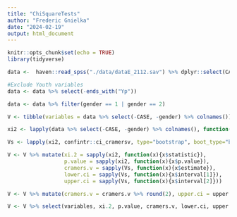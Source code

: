 ```yaml
---
title: "ChiSquareTests"
author: "Frederic Gnielka"
date: "2024-02-19"
output: html_document
---
```


```r
knitr::opts_chunk$set(echo = TRUE)
library(tidyverse)
```

```r
data <-  haven::read_spss("./data/dataE_2112.sav") %>% dplyr::select(CASE, gender, starts_with("Y") & ends_with("r"))

#Exclude Youth variables
data <- data %>% select(-ends_with("Yp"))

data <- data %>% filter(gender == 1 | gender == 2)
```

```r
V <- tibble(variables = data %>% select(-CASE, -gender) %>% colnames())

xi2 <- lapply(data %>% select(-CASE, -gender) %>% colnames(), function(x){chisq.test(data %>% pull(x), data$gender, correct=FALSE)})

Vs <- lapply(xi2, confintr::ci_cramersv, type="bootstrap", boot_type="bca", seed = 42)

V <- V %>% mutate(xi.2 = sapply(xi2, function(x){x$statistic}),
                  p.value = sapply(xi2, function(x){x$p.value}),
                  cramers.v = sapply(Vs, function(x){x$estimate}),
                  lower.ci = sapply(Vs, function(x){x$interval[1]}), 
                  upper.ci = sapply(Vs, function(x){x$interval[2]}))

V <- V %>% mutate(cramers.v = cramers.v %>% round(2), upper.ci = upper.ci %>% round(2), lower.ci = lower.ci %>% round(2), xi.2 = xi.2 %>% round(2), p.value = p.value %>% round(3))

V <- V %>% select(variables, xi.2, p.value, cramers.v, lower.ci, upper.ci)
```


